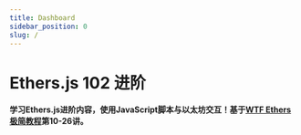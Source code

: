 ```yaml
---
title: Dashboard
sidebar_position: 0
slug: /
---
```


# Ethers.js 102 进阶

**学习Ethers.js进阶内容，使用JavaScript脚本与以太坊交互！基于[WTF Ethers极简教程](https://github.com/WTFAcademy/WTF-Ethers)第10-26讲。**

